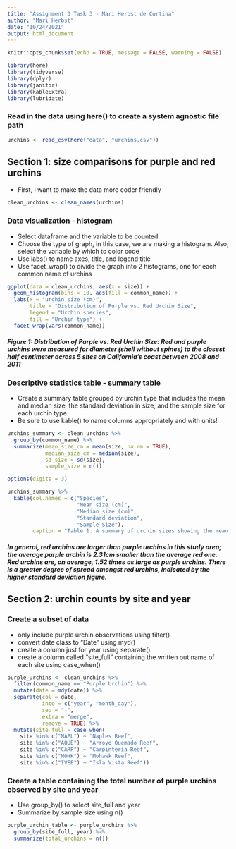 ```yaml
---
title: "Assignment 3 Task 3 - Mari Herbst de Cortina"
author: "Mari Herbst"
date: "10/24/2021"
output: html_document
---
```


```r
knitr::opts_chunk$set(echo = TRUE, message = FALSE, warning = FALSE)

library(here)
library(tidyverse)
library(dplyr)
library(janitor)
library(kableExtra)
library(lubridate)
```

### Read in the data using here() to create a system agnostic file path
```r
urchins <- read_csv(here("data", "urchins.csv"))
```

## Section 1: size comparisons for purple and red urchins

- First, I want to make the data more coder friendly

```r
clean_urchins <- clean_names(urchins)
```


### Data visualization - histogram

- Select dataframe and the variable to be counted
- Choose the type of graph, in this case, we are making a histogram. Also, select the variable by which to color code
- Use labs() to name axes, title, and legend title
- Use facet_wrap() to divide the graph into 2 histograms, one for each common name of urchins

```r
ggplot(data = clean_urchins, aes(x = size)) +
  geom_histogram(bins = 10, aes(fill = common_name)) +
  labs(x = "urchin size (cm)",
       title = "Distribution of Purple vs. Red Urchin Size",
       legend = "Urchin species",
       fill = "Urchin type") +
  facet_wrap(vars(common_name))
```



##### Figure 1: Distribution of Purple vs. Red Urchin Size: Red and purple urchins were measured for diameter (shell without spines) to the closest half centimeter across 5 sites on California's coast between 2008 and 2011

### Descriptive statistics table - summary table

- Create a summary table grouped by urchin type that includes the mean and median size, the standard deviation in size, and the sample size for each urchin type.
- Be sure to use kable() to name columns appropriately and with units!

```r
urchins_summary <- clean_urchins %>%
  group_by(common_name) %>%
  summarize(mean_size_cm = mean(size, na.rm = TRUE),
            median_size_cm = median(size),
            sd_size = sd(size),
            sample_size = n())

options(digits = 3)

urchins_summary %>%
  kable(col.names = c("Species",
                      "Mean size (cm)",
                      "Median size (cm)",
                      "Standard deviation",
                      "Sample Size"),
        caption = "Table 1: A summary of urchin sizes showing the mean and median size, standard deviation in size, and sample size of each type of urchin that was studied.")
```

##### In general, red urchins are larger than purple urchins in this study area; the average purple urchin is 2.31cm smaller than the average red one. Red urchins are, on average, 1.52 times as large as purple urchins. There is a greater degree of spread amongst red urchins, indicated by the higher standard deviation figure.


## Section 2: urchin counts by site and year

### Create a subset of data

- only include purple urchin observations using filter()
- convert date class to "Date" using myd()
- create a column just for year using separate()
- create a column called "site_full" containing the written out name of each site using case_when()

```r
purple_urchins <- clean_urchins %>%
  filter(common_name == "Purple Urchin") %>%
  mutate(date = mdy(date)) %>%
  separate(col = date,
           into = c("year", "month_day"),
           sep = "-",
           extra = "merge",
           remove = TRUE) %>%
  mutate(site_full = case_when(
    site %in% c("NAPL") ~ "Naples Reef",
    site %in% c("AQUE") ~ "Arroyo Quemado Reef",
    site %in% c("CARP") ~ "Carpinteria Reef",
    site %in% c("MOHK") ~ "Mohawk Reef",
    site %in% c("IVEE") ~ "Isla Vista Reef"))
```

### Create a table containing the total number of purple urchins observed by site and year

- Use group_by() to select site_full and year
- Summarize by sample size using n()

```r
purple_urchin_table <- purple_urchins %>%
  group_by(site_full, year) %>%
  summarize(total_urchins = n())
```
